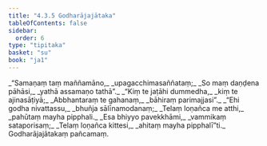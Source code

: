 ```yaml
---
title: "4.3.5 Godharājajātaka"
tableOfContents: false
sidebar:
  order: 6
type: "tipitaka"
basket: "su"
book: "ja1"
---
```



<DynamicBreadcrumb />

<Division number="97" book="ja1" bookNo="22" page="252">

<Paragraph number="1007" type="verses" book="ja1">
_“Samaṇaṃ taṃ maññamāno,_  
_upagacchimasaññataṃ;_  
_So maṃ daṇḍena pāhāsi,_  
_yathā assamaṇo tathā”._  

</Paragraph>

</Division>
<Division number="98" book="ja1" bookNo="22" page="252">

<Paragraph number="1008" type="verses" book="ja1">
_“Kiṃ te jaṭāhi dummedha,_  
_kiṃ te ajinasāṭiyā;_  
_Abbhantaraṃ te gahanaṃ,_  
_bāhiraṃ parimajjasi”._  

</Paragraph>

</Division>
<Division number="99" book="ja1" bookNo="22" page="252">

<Paragraph number="1009" type="verses" book="ja1">
_“Ehi godha nivattassu,_  
_bhuñja sālīnamodanaṃ;_  
_Telaṃ loṇañca me atthi,_  
_pahūtaṃ mayha pipphali._  

</Paragraph>

</Division>
<Division number="100" book="ja1" bookNo="22" page="252">

<Paragraph number="1010" type="verses" book="ja1">
_Esa bhiyyo pavekkhāmi,_  
_vammikaṃ sataporisaṃ;_  
_Telaṃ loṇañca kittesi,_  
_ahitaṃ mayha pipphalī”ti._  


</Paragraph>
</Division>

<Paragraph number="1011" type="center" book="ja1">
Godharājajātakaṃ pañcamaṃ.
</Paragraph>